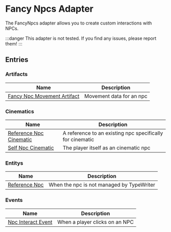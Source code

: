 # Fancy Npcs Adapter

The FancyNpcs adapter allows you to create custom interactions with NPCs.

:::danger
This adapter is not tested. If you find any issues, please report them!
:::

## Entries

### Artifacts

| Name | Description |
| ---- | ----------- |
| [Fancy Npc Movement Artifact](FancyNpcsAdapter/entries/artifact/fancy_npc_movement_artifact) | Movement data for an npc |

### Cinematics

| Name | Description |
| ---- | ----------- |
| [Reference Npc Cinematic](FancyNpcsAdapter/entries/cinematic/fancy_reference_npc_cinematic) | A reference to an existing npc specifically for cinematic |
| [Self Npc Cinematic](FancyNpcsAdapter/entries/cinematic/fancy_self_npc_cinematic) | The player itself as an cinematic npc |

### Entitys

| Name | Description |
| ---- | ----------- |
| [Reference Npc](FancyNpcsAdapter/entries/entity/fancy_reference_npc) | When the npc is not managed by TypeWriter |

### Events

| Name | Description |
| ---- | ----------- |
| [Npc Interact Event](FancyNpcsAdapter/entries/event/fancy_on_npc_interact) | When a player clicks on an NPC |

